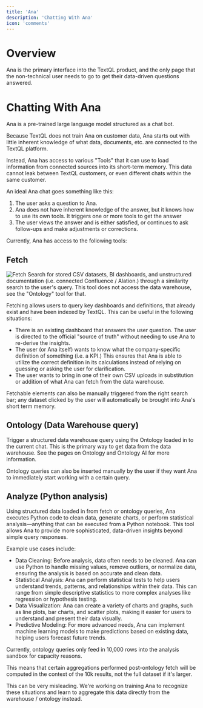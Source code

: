 ```yaml
---
title: 'Ana'
description: 'Chatting With Ana'
icon: 'comments'
---
```


# Overview

Ana is the primary interface into the TextQL product, and the only page that the non-technical user needs to go to get their data-driven questions answered.

# Chatting With Ana

Ana is a pre-trained large language model structured as a chat bot. 

Because TextQL does not train Ana on customer data, Ana starts out with little inherent knowledge of what data, documents, etc. are connected to the TextQL platform. 

Instead, Ana has access to various "Tools" that it can use to load information from connected sources into its short-term memory. This data cannot leak between TextQL customers, or even different chats within the same customer.

An ideal Ana chat goes something like this:
1. The user asks a question to Ana.
2. Ana does not have inherent knowledge of the answer, but it knows how to use its own tools. It triggers one or more tools to get the answer
3. The user views the answer and is either satisfied, or continues to ask follow-ups and make adjustments or corrections.

Currently, Ana has access to the following tools:

## Fetch
![Fetch](/images/fetch.png)
Search for stored CSV datasets, BI dashboards, and unstructured documentation (i.e. connected Confluence / Alation.) through a similarity search to the user's query. This tool does not access the data warehouse, see the "Ontology" tool for that.

Fetching allows users to query key dashboards and definitions, that already exist and have been indexed by TextQL. This can be useful in the following situations:
* There is an existing dashboard that answers the user question. The user is directed to the official "source of truth" without needing to use Ana to re-derive the insights.
* The user (or Ana itself) wants to know what the company-specific definition of something (i.e. a KPI.) This ensures that Ana is able to utilize the correct definition in its calculations instead of relying on guessing or asking the user for clarification.
* The user wants to bring in one of their own CSV uploads in substitution or addition of what Ana can fetch from the data warehouse.

Fetchable elements can also be manually triggered from the right search bar; any dataset clicked by the user will automatically be brought into Ana's short term memory.

## Ontology (Data Warehouse query)
Trigger a structured data warehouse query using the Ontology loaded in to the current chat. This is the primary way to get data from the data warehouse. See the pages on Ontology and Ontology AI for more information.

Ontology queries can also be inserted manually by the user if they want Ana to immediately start working with a certain query.

## Analyze (Python analysis)
Using structured data loaded in from fetch or ontology queries, Ana executes Python code to clean data, generate charts, or perform statistical analysis—anything that can be executed from a Python notebook. This tool allows Ana to provide more sophisticated, data-driven insights beyond simple query responses.

Example use cases include:

* Data Cleaning: Before analysis, data often needs to be cleaned. Ana can use Python to handle missing values, remove outliers, or normalize data, ensuring the analysis is based on accurate and clean data.
* Statistical Analysis: Ana can perform statistical tests to help users understand trends, patterns, and relationships within their data. This can range from simple descriptive statistics to more complex analyses like regression or hypothesis testing.
* Data Visualization: Ana can create a variety of charts and graphs, such as line plots, bar charts, and scatter plots, making it easier for users to understand and present their data visually.
* Predictive Modeling: For more advanced needs, Ana can implement machine learning models to make predictions based on existing data, helping users forecast future trends.

<Warning>
Currently, ontology queries only feed in 10,000 rows into the analysis sandbox for capacity reasons. 

This means that certain aggregations performed post-ontology fetch will be computed in the context of the 10k results, not the full dataset if it's larger.

This can be very misleading. We're working on training Ana to recognize these situations and learn to aggregate this data directly from the warehouse / ontology instead.
</Warning>